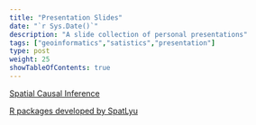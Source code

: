 ```yaml
---
title: "Presentation Slides"
date: "`r Sys.Date()`"
description: "A slide collection of personal presentations"
tags: ["geoinformatics","satistics","presentation"]
type: post
weight: 25
showTableOfContents: true
---
```



[Spatial Causal Inference](https://spatlyu.github.io/slides/geospatial_causal_inference.html)

[R packages developed by SpatLyu](https://spatlyu.github.io/slides/intro_rpkg_lyu.html)